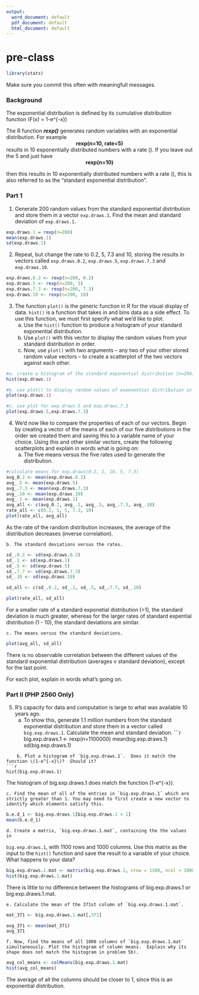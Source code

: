 ```yaml
---
output:
  word_document: default
  pdf_document: default
  html_document: default
---
```

# pre-class

```r
library(stats)
```

Make sure you commit this often with meaningfull messages. 

### Background

The exponential distribution is defined by its cumulative distribution function
\(F(x) = 1-e^{-\lambda x}\)

The R function ***rexp()*** generates random variables with an exponential distribution. For example 
<center><strong>rexp(n=10, rate=5)</strong> </center>

results in 10 exponentially distributed numbers with a rate \(\lambda=5\). If you leave out the 5 and just have
<center><strong>rexp(n=10) </strong></center>
then this results in 10 exponentially distributed numbers with a rate \(\lambda=1\), this is also referred to as the "standard exponential distribution". 

### Part 1


1. Generate 200 random values from the standard exponential distribution and store them in a vector `exp.draws.1`.  Find the mean and standard deviation of `exp.draws.1`.


```r
exp.draws.1 = rexp(n=200)
mean(exp.draws.1)
sd(exp.draws.1)
```

2. Repeat, but change the rate to 0.2, 5, 7.3 and 10, storing the results in vectors called  `exp.draws.0.2`,  `exp.draws.5`,  `exp.draws.7.3` and  `exp.draws.10`. 


```r
exp.draws.0.2 <- rexp(n=200, 0.2)
exp.draws.5 <- rexp(n=200, 5)
exp.draws.7.3 <- rexp(n=200, 7.3)
exp.draws.10 <- rexp(n=200, 10)

```
3. The function `plot()` is the generic function in R for the visual display of data. `hist()` is a function that takes in and bins data as a side effect. To use this function, we must first specify what we'd like to plot.
    a. Use the `hist()` function to produce a histogram of your standard exponential distribution. 
    b. Use `plot()` with this vector to display the random values from your standard distribution in order.
    c. Now, use `plot()` with two arguments -- any two of your other stored random value vectors -- to create a scatterplot of the two vectors against each other.


```r
#a. create a histogram of the standard exponential distribution (n=200)
hist(exp.draws.1)

#b. use plot() to display random values of exponential distribution in order
plot(exp.draws.1)

#c. use plot for exp.draws.5 and exp.draws.7.3
plot(exp.draws.5,exp.draws.7.3)
```

4. We'd now like to compare the properties of each of our vectors. Begin by creating a vector of the means of each of our five distributions in the order we created them and saving this to a variable name of your choice. Using this and other similar vectors, create the following scatterplots and explain in words what is going on:
    a. The five means versus the five rates used to generate the distribution.
    
```r
#calculate means for exp.draws(0.2, 1, 10, 5, 7.3)
avg_0.2 <- mean(exp.draws.0.2)
avg_.5 <- mean(exp.draws.5)
avg_.7.3 <- mean(exp.draws.7.3)
avg_.10 <- mean(exp.draws.10)
avg_.1 <- mean(exp.draws.1)
avg_all <- c(avg_0.2, avg_.1, avg_.5, avg_.7.3, avg_.10)
rate_all <- c(0.2, 1, 5, 7.3, 10)
plot(rate_all, avg_all)

```
  

 As the rate of the random distribution increases, the average of the distribution decreases (inverse correlation). 
    
    b. The standard deviations versus the rates.
    
```r
sd_.0.2 <- sd(exp.draws.0.2)
sd_.1 <- sd(exp.draws.1)
sd_.5 <- sd(exp.draws.5)
sd_.7.7 <- sd(exp.draws.7.3)
sd_.10 <- sd(exp.draws.10)

sd_all <- c(sd_.0.2, sd_.1, sd_.5, sd_.7.7, sd_.10)

plot(rate_all, sd_all)

```
    
For a smaller rate of a standard exponetial distribution (>1), the standard deviation is much greater, whereas for the larger rates of standard expential distribution (1 - 10), the standard deviations are similar.      

    c. The means versus the standard deviations.

```r
plot(avg_all, sd_all)
```


There is no observable correlation between the different values of the standard exponential distribution (averages v standard deviation), except for the last point. 

For each plot, explain in words what's going on.

### Part II (PHP 2560 Only)


5. R's capacity for data and computation is large to what was available 10 years ago. 
    a. To show this, generate 1.1 million numbers from the standard exponential distribution and store them in a vector called `big.exp.draws.1`. Calculate the mean and standard deviation.
```r
big.exp.draws.1 <- rexp(n=1100000)
mean(big.exp.draws.1)
sd(big.exp.draws.1)

```
    b. Plot a histogram of `big.exp.draws.1`.  Does it match the function \(1-e^{-x}\)?  Should it? 
```r
hist(big.exp.draws.1)

```
    
The histogram of big.exp.draws.1 does match the function \(1-e^{-x}\). 
    
    c. Find the mean of all of the entries in `big.exp.draws.1` which are strictly greater than 1. You may need to first create a new vector to identify which elements satisfy this.
```r
b.e.d_1 <- big.exp.draws.1[big.exp.draws.1 > 1]
mean(b.e.d_1)
```
    d. Create a matrix, `big.exp.draws.1.mat`, containing the the values in 
`big.exp.draws.1`, with 1100 rows and 1000 columns. Use this matrix as the input to the `hist()` function and save the result to a variable of your choice. What happens to your data?
```r
big.exp.draws.1.mat <- matrix(big.exp.draws.1, nrow = 1100, ncol = 1000)
hist(big.exp.draws.1.mat)

```
    
There is little to no difference between the histograms of big.exp.draws.1 or big.exp.draws.1.mat.
    
    e. Calculate the mean of the 371st column of `big.exp.draws.1.mat`.
```r
mat_371 <- big.exp.draws.1.mat[,371] 

avg_371 <- mean(mat_371)
avg_371
```
  
    f. Now, find the means of all 1000 columns of `big.exp.draws.1.mat` simultaneously. Plot the histogram of column means.  Explain why its shape does not match the histogram in problem 5b).
```r
avg_col_means <- colMeans(big.exp.draws.1.mat)
hist(avg_col_means)

```


The average of all the columns should be closer to 1, since this is an exponential distribution. 